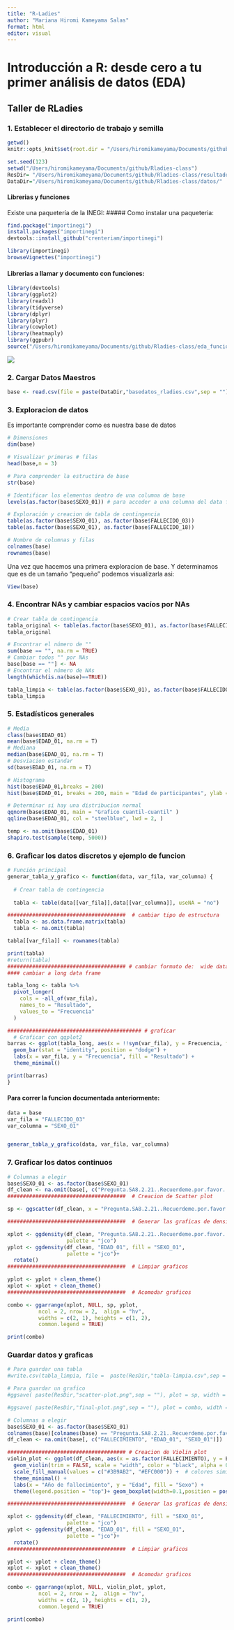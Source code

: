 ```yaml
---
title: "R-Ladies"
author: "Mariana Hiromi Kameyama Salas"
format: html
editor: visual
---
```


# **Introducción a R: desde cero a tu primer análisis de datos (EDA)**

## Taller de RLadies

### 1. Establecer el directorio de trabajo y semilla

```r
getwd()
knitr::opts_knit$set(root.dir = "/Users/hiromikameyama/Documents/github/Rladies-class")
```

```r
set.seed(123)
setwd("/Users/hiromikameyama/Documents/github/Rladies-class")
ResDir= "/Users/hiromikameyama/Documents/github/Rladies-class/resultados/"
DataDir="/Users/hiromikameyama/Documents/github/Rladies-class/datos/"
```

#### Librerias y funciones

Existe una paquetería de la INEGI: \##### Como instalar una paqueteria:

```r
find.package("importinegi")
install.packages("importinegi")
devtools::install_github("crenteriam/importinegi")

library(importinegi)
browseVignettes("importinegi")
```

#### Librerias a llamar y documento con funciones:

```r
library(devtools)
library(ggplot2)
library(readxl)
library(tidyverse)
library(dplyr)
library(plyr)
library(cowplot)
library(heatmaply)
library(ggpubr)
source("/Users/hiromikameyama/Documents/github/Rladies-class/eda_funciones.R")
```

![](/Users/hiromikameyama/Documents/github/Rladies-class/datos/indice.png)

### 2. Cargar Datos Maestros

```r
base <- read.csv(file = paste(DataDir,"basedatos_rladies.csv",sep = ""), header = T)
```

### 3. Exploracion de datos

Es importante comprender como es nuestra base de datos
```r
# Dimensiones 
dim(base)

# Visualizar primeras # filas
head(base,n = 3)

# Para comprender la estructira de base
str(base)

# Identificar los elementos dentro de una columna de base
levels(as.factor(base$SEXO_01)) # para acceder a una columna del data frame se usa "$"

# Exploración y creacion de tabla de contingencia
table(as.factor(base$SEXO_01), as.factor(base$FALLECIDO_03))
table(as.factor(base$SEXO_01), as.factor(base$FALLECIDO_18))

# Nombre de columnas y filas
colnames(base)
rownames(base)
```

Una vez que hacemos una primera exploracion de base. Y determinamos que es de un tamaño "pequeño" podemos visualizarla asi: 
```r
View(base)
```

### 4. Encontrar NAs y cambiar espacios vacíos por NAs

```r
# Crear tabla de contingencia
tabla_original <- table(as.factor(base$SEXO_01), as.factor(base$FALLECIDO_18))
tabla_original

# Encontrar el número de ""
sum(base == "", na.rm = TRUE)
# Cambiar todos "" por NAs 
base[base == ""] <- NA
# Encontrar el número de NAs 
length(which(is.na(base)==TRUE))

tabla_limpia <- table(as.factor(base$SEXO_01), as.factor(base$FALLECIDO_18))
tabla_limpia
```

### 5. Estadísticos generales

```r
# Media 
class(base$EDAD_01)
mean(base$EDAD_01, na.rm = T)
# Mediana 
median(base$EDAD_01, na.rm = T)
# Desviacion estandar
sd(base$EDAD_01, na.rm = T)

# Histograma
hist(base$EDAD_01,breaks = 200)
hist(base$EDAD_01, breaks = 200, main = "Edad de participantes", ylab = "Frecuencia", xlab = "Edad")

# Determinar si hay una distribucion normal 
qqnorm(base$EDAD_01, main = "Grafico cuantil-cuantil" )
qqline(base$EDAD_01, col = "steelblue", lwd = 2, )

temp <- na.omit(base$EDAD_01)
shapiro.test(sample(temp, 5000))
```

### 6. Graficar los datos discretos y ejemplo de funcion

```r

# Función principal
generar_tabla_y_grafico <- function(data, var_fila, var_columna) {
  
  # Crear tabla de contingencia
  
  tabla <- table(data[[var_fila]],data[[var_columna]], useNA = "no")

######################################  # cambiar tipo de estructura 
  tabla <- as.data.frame.matrix(tabla)
  tabla <- na.omit(tabla)

tabla[[var_fila]] <- rownames(tabla)

print(tabla)
#return(tabla)
###################################### # cambiar formato de:  wide data frame --> long data frame 
#### cambiar a long data frame 

tabla_long <- tabla %>%
  pivot_longer(
    cols = -all_of(var_fila),
    names_to = "Resultado",
    values_to = "Frecuencia"
  )

########################################### # graficar 
  # Graficar con ggplot2
barras <- ggplot(tabla_long, aes(x = !!sym(var_fila), y = Frecuencia, fill = Resultado)) +
  geom_bar(stat = "identity", position = "dodge") +
  labs(x = var_fila, y = "Frecuencia", fill = "Resultado") +
  theme_minimal()

print(barras)
}
```

#### Para correr la funcion documentada anteriormente:
```r

data = base
var_fila = "FALLECIDO_03"
var_columna = "SEXO_01"


generar_tabla_y_grafico(data, var_fila, var_columna)

```

### 7. Graficar los datos continuos

```r
# Columnas a elegir
base$SEXO_01 <- as.factor(base$SEXO_01)
df_clean <- na.omit(base[, c("Pregunta.SA8.2.21..Recuerdeme.por.favor...En.que.fecha.fallecio...NOMBRE..", "EDAD_01", "SEXO_01")])
######################################  # Creacion de Scatter plot 

sp <- ggscatter(df_clean, x = "Pregunta.SA8.2.21..Recuerdeme.por.favor...En.que.fecha.fallecio...NOMBRE..", y = "EDAD_01",color = "SEXO_01", palette = "jco", size = 3, alpha = 0.6, xlab ="Año de fallecimiento", ylab = "Edad" )+border() 

######################################  # Generar las graficas de densidades of x (arriba) and y (derecha) 

xplot <- ggdensity(df_clean, "Pregunta.SA8.2.21..Recuerdeme.por.favor...En.que.fecha.fallecio...NOMBRE..", fill = "SEXO_01",
                   palette = "jco")
yplot <- ggdensity(df_clean, "EDAD_01", fill = "SEXO_01", 
                   palette = "jco")+
  rotate()
######################################  # Limpiar graficos

yplot <- yplot + clean_theme() 
xplot <- xplot + clean_theme()
######################################  # Acomodar graficos

combo <- ggarrange(xplot, NULL, sp, yplot, 
          ncol = 2, nrow = 2,  align = "hv", 
          widths = c(2, 1), heights = c(1, 2),
          common.legend = TRUE)

print(combo)

```

### Guardar datos y graficas

```r
# Para guardar una tabla 
#write.csv(tabla_limpia, file =  paste(ResDir,"tabla-limpia.csv",sep = ""), row.names = T, quote = FALSE)

# Para guardar un grafico 
#ggsave( paste(ResDir,"scatter-plot.png",sep = ""), plot = sp, width = 8, height = 6, dpi = 300)

#ggsave( paste(ResDir,"final-plot.png",sep = ""), plot = combo, width = 10, height = 8)
```

```r
# Columnas a elegir
base$SEXO_01 <- as.factor(base$SEXO_01)
colnames(base)[colnames(base) == "Pregunta.SA8.2.21..Recuerdeme.por.favor...En.que.fecha.fallecio...NOMBRE.."] <- "FALLECIMIENTO"
df_clean <- na.omit(base[, c("FALLECIMIENTO", "EDAD_01", "SEXO_01")])

###################################### # Creacion de Violin plot
violin_plot <- ggplot(df_clean, aes(x = as.factor(FALLECIMIENTO), y = EDAD_01, fill = SEXO_01)) +
  geom_violin(trim = FALSE, scale = "width", color = "black", alpha = 0.7) +
  scale_fill_manual(values = c("#3B9AB2", "#EFC000")) +  # colores similares a jco
  theme_minimal() +
  labs(x = "Año de fallecimiento", y = "Edad", fill = "Sexo") +
  theme(legend.position = "top")+ geom_boxplot(width=0.1,position = position_dodge(width = 0.9))

######################################  # Generar las graficas de densidades of x (arriba) and y (derecha) 

xplot <- ggdensity(df_clean, "FALLECIMIENTO", fill = "SEXO_01",
                   palette = "jco")
yplot <- ggdensity(df_clean, "EDAD_01", fill = "SEXO_01", 
                   palette = "jco")+
  rotate()
######################################  # Limpiar graficos

yplot <- yplot + clean_theme() 
xplot <- xplot + clean_theme()
######################################  # Acomodar graficos

combo <- ggarrange(xplot, NULL, violin_plot, yplot, 
          ncol = 2, nrow = 2,  align = "hv", 
          widths = c(2, 1), heights = c(1, 2),
          common.legend = TRUE)

print(combo)
```

